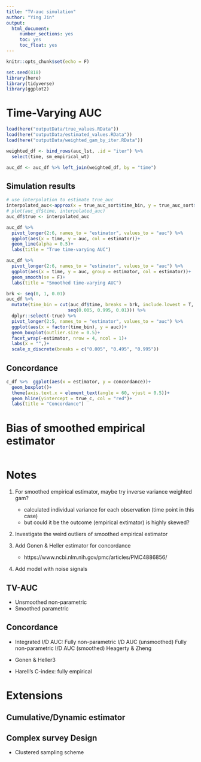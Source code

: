 ```yaml
---
title: "TV-auc simulation"
author: "Ying Jin"
output: 
  html_document:
     number_sections: yes
     toc: yes
     toc_float: yes
---
```


```r
knitr::opts_chunk$set(echo = F)

set.seed(818)
library(here)
library(tidyverse)
library(ggplot2)
```

# Time-Varying AUC
```r
load(here("outputData/true_values.RData"))
load(here("outputData/estimated_values.RData"))
load(here("outputData/weighted_gam_by_iter.RData"))
```

```r
weighted_df <- bind_rows(auc_lst, .id = "iter") %>%
  select(time, sm_empirical_wt)

auc_df <- auc_df %>% left_join(weighted_df, by = "time")
```

## Simulation results

```r
# use interpolation to estimate true_auc
interpolated_auc<-approx(x = true_auc_sort$time_bin, y = true_auc_sort$auc, xout = auc_df$time)$y
# plot(auc_df$time, interpolated_auc)
auc_df$true <- interpolated_auc
```

```r
auc_df %>% 
  pivot_longer(2:6, names_to = "estimator", values_to = "auc") %>%
  ggplot(aes(x = time, y = auc, col = estimator))+
  geom_line(alpha = 0.5)+
  labs(title = "True time-varying AUC")
```

```r
auc_df %>% 
  pivot_longer(2:6, names_to = "estimator", values_to = "auc") %>%
  ggplot(aes(x = time, y = auc, group = estimator, col = estimator))+
  geom_smooth(se = F)+
  labs(title = "Smoothed time-varying AUC")
```

```r
brk <- seq(0, 1, 0.01)
auc_df %>%
  mutate(time_bin = cut(auc_df$time, breaks = brk, include.lowest = T,
                       seq(0.005, 0.995, 0.01))) %>%
  dplyr::select(-true) %>%
  pivot_longer(2:5, names_to = "estimator", values_to = "auc") %>%
  ggplot(aes(x = factor(time_bin), y = auc))+
  geom_boxplot(outlier.size = 0.5)+
  facet_wrap(~estimator, nrow = 4, ncol = 1)+
  labs(x = "",)+
  scale_x_discrete(breaks = c("0.005", "0.495", "0.995"))
```

## Concordance

```r
c_df %>%  ggplot(aes(x = estimator, y = concordance))+
  geom_boxplot()+
  theme(axis.text.x = element_text(angle = 60, vjust = 0.5))+
  geom_hline(yintercept = true_c, col = "red")+
  labs(title = "Concordance")
```

# Bias of smoothed empirical estimator

```r

```

# Notes

1. For smoothed empirical estimator, maybe try inverse variance weighted gam?
   - calculated individual variance for each observation (time point in this case)
   - but could it be the outcome (empirical extimator) is highly skewed?
   
2. Investigate the weird outliers of smoothed empirical estimator

3. Add Gonen & Heller estimator for concordance
   - https://www.ncbi.nlm.nih.gov/pmc/articles/PMC4886856/

4. Add model with noise signals

   
   
## TV-AUC
- Unsmoothed non-parametric
- Smoothed parametric

## Concordance

- Integrated I/D AUC:
Fully non-parametric I/D AUC (unsmoothed)
Fully non-parametric I/D AUC (smoothed)
Heagerty & Zheng

- Gonen & Heller3

- Harell’s C-index: fully empirical

# Extensions

## Cumulative/Dynamic estimator

## Complex survey Design
- Clustered sampling scheme



